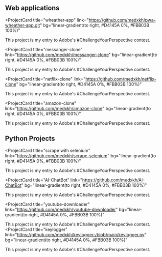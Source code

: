 ## Web applications

<ProjectCard
  title="wheather-app"
  link="https://github.com/medxkh/pwa-wheather-app.git"
  bg="linear-gradient(to right, #D4145A 0%, #FBB03B 100%)"
>
  This project is my entry to Adobe's #ChallengeYourPerspective contest.
</ProjectCard>

<ProjectCard
  title="messanger-clone"
  link="https://github.com/medxkh/messanger-clone"
  bg="linear-gradient(to right, #D4145A 0%, #FBB03B 100%)"
>
  This project is my entry to Adobe's #ChallengeYourPerspective contest.
</ProjectCard>

<ProjectCard
  title="netflix-clone"
  link="https://github.com/medxkh/netflix-clone"
  bg="linear-gradient(to right, #D4145A 0%, #FBB03B 100%)"
>
  This project is my entry to Adobe's #ChallengeYourPerspective contest.
</ProjectCard>

<ProjectCard
  title="amazon-clone"
  link="https://github.com/medxkh/amazon-clone"
  bg="linear-gradient(to right, #D4145A 0%, #FBB03B 100%)"
>
  This project is my entry to Adobe's #ChallengeYourPerspective contest.
</ProjectCard>

## Python Projects

<ProjectCard
  title="scrape with selenium"
  link="https://github.com/medxkh/scrape-selenium"
  bg="linear-gradient(to right, #D4145A 0%, #FBB03B 100%)"
>
  This project is my entry to Adobe's #ChallengeYourPerspective contest.
</ProjectCard>

<ProjectCard
  title="AI-ChatBot"
  link="https://github.com/medxkh/AI-ChatBot"
  bg="linear-gradient(to right, #D4145A 0%, #FBB03B 100%)"
>
  This project is my entry to Adobe's #ChallengeYourPerspective contest.
</ProjectCard>

<ProjectCard
  title="youtube-downloader"
  link="https://github.com/medxkh/youtube-downloader"
  bg="linear-gradient(to right, #D4145A 0%, #FBB03B 100%)"
>
  This project is my entry to Adobe's #ChallengeYourPerspective contest.
</ProjectCard>
<ProjectCard
  title="keylogger"
  link="https://github.com/medxkh/keylogger-/blob/main/keylogger.py"
  bg="linear-gradient(to right, #D4145A 0%, #FBB03B 100%)"
>
  This project is my entry to Adobe's #ChallengeYourPerspective contest.
</ProjectCard>
